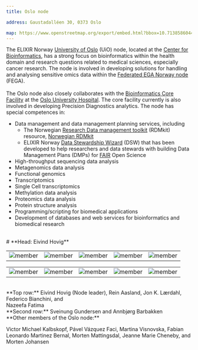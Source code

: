 ```yaml
---
title: Oslo node

address: Gaustadalléen 30, 0373 Oslo

map: https://www.openstreetmap.org/export/embed.html?bbox=10.713858604431154%2C59.94189263137739%2C10.721787214279175%2C59.94494751772754&layer=mapnik&marker=59.944966324423426%2C10.71665346622467
---
```



The ELIXIR Norway [University of Oslo](https://www.uio.no/english) (UiO) node, located at the [Center for Bioinformatics](https://www.mn.uio.no/sbi/english), has a strong focus on bioinformatics within the health domain and research questions related to medical sciences, especially cancer research. The node is involved in developing solutions for handling and analysing sensitive omics data within the [Federated EGA Norway node](https://ega.elixir.no) (FEGA).  
<br />
The Oslo node also closely collaborates with the [Bioinformatics Core Facility](https://www.ous-research.no/bioinformatics) at the [Oslo University Hospital](https://www.ous-research.no). The core facility currently is also involved in developing Precision Diagnostics analytics. The node has special competences in:
<br />
* Data management and data management planning services, including
  * The Norwegian [Research Data management toolkit](https://rdmkit.elixir-europe.org) (RDMkit) resource, [Norwegian RDMkit](https://rdmkit.elixir-europe.org/no_resources)
  * ELIXIR Norway [Data Stewardship Wizard](https://elixir-no.ds-wizard.org) (DSW) that has been developed to help researchers and data stewards with building Data Management Plans (DMPs) for [FAIR](https://www.go-fair.org/fair-principles/) Open Science
* High-throughput sequencing data analysis
* Metagenomics data analysis
* Functional genomics
* Transcriptomics
* Single Cell transcriptomics
* Methylation data analysis
* Proteomics data analysis
* Protein structure analysis
* Programming/scripting for biomedical applications
* Development of databases and web services for bioinformatics and biomedical research

<br />
# **Head: Eivind Hovig**

||||||
:-:|:-:|:-:|:-:|:-:
![member](../../assets/people/JEHovig_5by7.jpg) | ![member](../../assets/people/RAasland_5by7.jpg) | ![member](../../assets/people/JKLaerdahl_5by7.jpg) | ![member](../../assets/people/FBianchini_5by7.jpg) | ![member](../../assets/people/NFatima_5by7.jpg)

||||||
:-:|:-:|:-:|:-:|:-:
![member](../../assets/people/SGundersen_5by7.jpg) | ![member](../../assets/people/AHNBarbakken_5by7.jpg) | ![member](../../assets/people/blank_5by7.jpg) | ![member](../../assets/people/blank_5by7.jpg) | ![member](../../assets/people/blank_5by7.jpg)

<br />
**Top row:** Eivind Hovig (Node leader), Rein Aasland, Jon K. Lærdahl, Federico Bianchini, and <br /> Nazeefa Fatima <br />
**Second row:** Sveinung Gundersen and Annbjørg Barbakken
<br />
**Other members of the Oslo node:**

Victor Michael Kalbskopf, Pável Vázquez Faci, Martina Visnovska, Fabian Leonardo Martinez Bernal, Morten Mattingsdal, Jeanne Marie Cheneby, and Morten Johansen   
